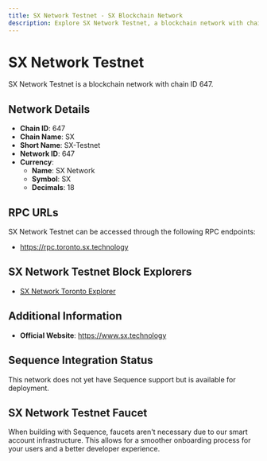```yaml
--- 
title: SX Network Testnet - SX Blockchain Network
description: Explore SX Network Testnet, a blockchain network with chain ID 647. Learn about its native currency, SX Network, and how to interact with the network.
---
```


# SX Network Testnet

SX Network Testnet is a blockchain network with chain ID 647.

## Network Details

- **Chain ID**: 647
- **Chain Name**: SX
- **Short Name**: SX-Testnet
- **Network ID**: 647
- **Currency**: 
  - **Name**: SX Network
  - **Symbol**: SX
  - **Decimals**: 18

## RPC URLs

SX Network Testnet can be accessed through the following RPC endpoints:

- https://rpc.toronto.sx.technology

## SX Network Testnet Block Explorers

- [SX Network Toronto Explorer](https://explorer.toronto.sx.technology)

## Additional Information

- **Official Website**: https://www.sx.technology

## Sequence Integration Status

This network does not yet have Sequence support but is available for deployment.

## SX Network Testnet Faucet

When building with Sequence, faucets aren't necessary due to our smart account infrastructure. This allows for a smoother onboarding process for your users and a better developer experience.

